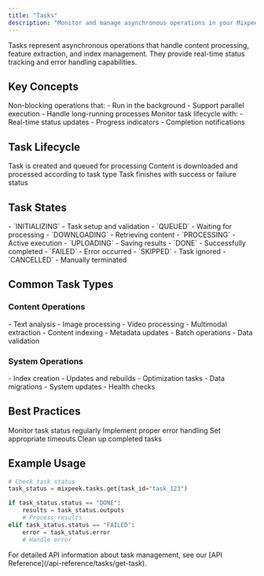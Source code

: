 ```yaml
---
title: "Tasks"
description: "Monitor and manage asynchronous operations in your Mixpeek applications"
---
```


<Note>
  Tasks represent asynchronous operations that handle content processing, feature extraction, and index management. They provide real-time status tracking and error handling capabilities.
</Note>

## Key Concepts

<CardGroup cols={2}>
  <Card title="Asynchronous Processing" icon="clock">
    Non-blocking operations that:
    - Run in the background
    - Support parallel execution
    - Handle long-running processes
  </Card>
  
  <Card title="Status Tracking" icon="chart-line">
    Monitor task lifecycle with:
    - Real-time status updates
    - Progress indicators
    - Completion notifications
  </Card>
</CardGroup>

## Task Lifecycle

<Steps>
  <Step title="Initialization">
    Task is created and queued for processing
  </Step>
  <Step title="Processing">
    Content is downloaded and processed according to task type
  </Step>
  <Step title="Completion">
    Task finishes with success or failure status
  </Step>
</Steps>

## Task States

<AccordionGroup>
  <Accordion title="Processing States" icon="spinner">
    - `INITIALIZING` - Task setup and validation
    - `QUEUED` - Waiting for processing
    - `DOWNLOADING` - Retrieving content
    - `PROCESSING` - Active execution
    - `UPLOADING` - Saving results
  </Accordion>

  <Accordion title="Final States" icon="flag-checkered">
    - `DONE` - Successfully completed
    - `FAILED` - Error occurred
    - `SKIPPED` - Task ignored
    - `CANCELLED` - Manually terminated
  </Accordion>
</AccordionGroup>

## Common Task Types

### Content Operations

<CardGroup cols={2}>
  <Card title="Feature Extraction" icon="microscope">
    - Text analysis
    - Image processing
    - Video processing
    - Multimodal extraction
  </Card>
  
  <Card title="Asset Management" icon="database">
    - Content indexing
    - Metadata updates
    - Batch operations
    - Data validation
  </Card>
</CardGroup>

### System Operations

<CardGroup cols={2}>
  <Card title="Index Management" icon="layer-group">
    - Index creation
    - Updates and rebuilds
    - Optimization tasks
  </Card>
  
  <Card title="Maintenance" icon="wrench">
    - Data migrations
    - System updates
    - Health checks
  </Card>
</CardGroup>

## Best Practices

<Check>Monitor task status regularly</Check>
<Check>Implement proper error handling</Check>
<Check>Set appropriate timeouts</Check>
<Check>Clean up completed tasks</Check>

## Example Usage

```python
# Check task status
task_status = mixpeek.tasks.get(task_id="task_123")

if task_status.status == "DONE":
    results = task_status.outputs
    # Process results
elif task_status.status == "FAILED":
    error = task_status.error
    # Handle error
```

<Note>
For detailed API information about task management, see our [API Reference](/api-reference/tasks/get-task).
</Note>
